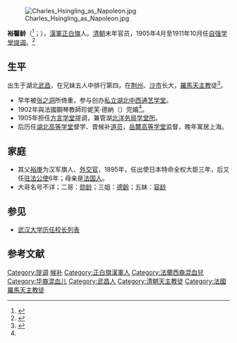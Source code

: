 [[File:Charles_Hsingling_as_Napoleon.jpg|thumb]]

'''裕馨龄'''（{{lang-fr|Charles Hsingling}}<ref>{{cite web |url=https://www.sohu.com/a/459609106_120146503 |title=【分析】一张馨龄（Charles Hsingling）的老照片 |date=2021-04-08 |website=sohu.com |accessdate=2022-02-03 |archive-date=2022-02-03 |archive-url=https://web.archive.org/web/20220203070230/https://www.sohu.com/a/459609106_120146503 |dead-url=no }}</ref>；{{bd|1886年||1932年||}}），[[漢軍正白旗|漢軍正白旗]]人。[[清朝|清朝]]末年官员，1905年4月至1911年10月任[[自强学堂|自强学堂]][[提调|提调]]。<ref>{{Cite web |url=http://www.whu.edu.cn/xxgk/lrld.htm |title=历任领导 |accessdate=2013-11-30 |archive-date=2013-12-03 |archive-url=https://web.archive.org/web/20131203035101/http://www.whu.edu.cn/xxgk/lrld.htm |dead-url=no }}</ref>

== 生平 ==
出生于湖北[[武昌|武昌]]，在兄妹五人中排行第四，在[[荆州|荆州]]、[[沙市|沙市]]长大，[[天主教會|羅馬天主教]]徒<ref name="Tatler">{{cite magazine |author=<!--Staff writer(s); no by-line.--> |date=1902-10-29 |title=A Chinese Wedding |url=https://m.media-amazon.com/images/I/81L0U+yYz+L._AC_SL1500_.jpg |language=en |magazine=''The Tatler'' |location=London |publisher=Condé Nast Publications |issue=70 |page={{p.|176}} |access-date=2020-02-03 |quote=Charles Hsingling (son of the Chinese Minister in Paris, who is a Roman Catholic) and his Parisian bride, Mdlle Geneviève Deneux, who were married on October 16. |archive-date=2022-02-03 |archive-url=https://web.archive.org/web/20220203033253/https://m.media-amazon.com/images/I/81L0U+yYz+L._AC_SL1500_.jpg |dead-url=no }}</ref>。
*早年被[[张之洞|张之洞]]所倚重，参与创办[[私立湖北中西通艺学堂|私立湖北中西通艺学堂]]。
*1902年與法國鋼琴教師珍妮芙·德納（{{lang|fr|Geneviève Deneux}}）完婚<ref name="Tatler"/>。
*1905年担任[[方言学堂|方言学堂]]提调，兼管湖[[北洋务局|北洋务局]][[学堂所|学堂所]]。
*后历任[[湖北高等学堂|湖北高等学堂]]督学、晋候补[[道员|道员]]，[[岳麓高等学堂|岳麓高等学堂]]监督，晚年寓居上海。

==家庭==
*其父[[裕庚|裕庚]]为汉军旗人、[[外交官|外交官]]，1895年，任出使日本特命全权大臣三年，后又任[[中国驻法国大使列表|驻法公使]]6年；母亲是[[法国人|法国人]]。
*大哥名号不详；二哥：[[勋龄|勋龄]]；三姐：[[德齡|德齡]]；五妹：[[容龄|容龄]]

==参见==
*[[武汉大学历任校长列表|武汉大学历任校长列表]]

==参考文献==
{{Reflist|2}}

[[Category:提调|Category:提调]]
[[Category:清朝道員|候补]]
[[Category:正白旗漢軍人|Category:正白旗漢軍人]]
[[Category:法蘭西裔混血兒|Category:法蘭西裔混血兒]]
[[Category:华裔混血儿|Category:华裔混血儿]]
[[Category:武昌人|Category:武昌人]]
[[Category:清朝天主教徒|Category:清朝天主教徒]]
[[Category:法國羅馬天主教徒|Category:法國羅馬天主教徒]]